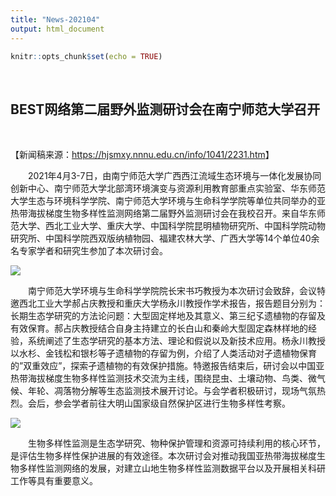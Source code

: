 ```yaml
---
title: "News-202104"
output: html_document
---
```


```r
knitr::opts_chunk$set(echo = TRUE)
```

<br>

<div align="center">
## BEST网络第二届野外监测研讨会在南宁师范大学召开
</div>
<br>

【新闻稿来源：<https://hjsmxy.nnnu.edu.cn/info/1041/2231.htm>】


&emsp;&emsp;2021年4月3-7日，由南宁师范大学广西西江流域生态环境与一体化发展协同创新中心、南宁师范大学北部湾环境演变与资源利用教育部重点实验室、华东师范大学生态与环境科学学院、南宁师范大学环境与生命科学学院等单位共同举办的亚热带海拔梯度生物多样性监测网络第二届野外监测研讨会在我校召开。来自华东师范大学、西北工业大学、重庆大学、中国科学院昆明植物研究所、中国科学院动物研究所、中国科学院西双版纳植物园、福建农林大学、广西大学等14个单位40余名专家学者和研究生参加了本次研讨会。

![](Pictures/News/paste-05E06431.png)

&emsp;&emsp;南宁师范大学环境与生命科学学院院长宋书巧教授为本次研讨会致辞，会议特邀西北工业大学郝占庆教授和重庆大学杨永川教授作学术报告，报告题目分别为：长期生态学研究的方法论问题：大型固定样地及其意义、第三纪孓遗植物的存留及有效保育。郝占庆教授结合自身主持建立的长白山和秦岭大型固定森林样地的经验，系统阐述了生态学研究的基本方法、理论和假说以及新技术应用。杨永川教授以水杉、金钱松和银杉等孑遗植物的存留为例，介绍了人类活动对孑遗植物保育的"双重效应"，探索孑遗植物的有效保护措施。特邀报告结束后，研讨会以中国亚热带海拔梯度生物多样性监测技术交流为主线，围绕昆虫、土壤动物、鸟类、微气候、年轮、凋落物分解等生态监测技术展开讨论。与会学者积极研讨，现场气氛热烈。会后，参会学者前往大明山国家级自然保护区进行生物多样性考察。

![](Pictures/News/paste-D0A4306E.png)

&emsp;&emsp;生物多样性监测是生态学研究、物种保护管理和资源可持续利用的核心环节，是评估生物多样性保护进展的有效途径。本次研讨会对推动我国亚热带海拔梯度生物多样性监测网络的发展，对建立山地生物多样性监测数据平台以及开展相关科研工作等具有重要意义。
